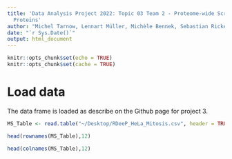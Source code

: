 ```yaml
---
title: 'Data Analysis Project 2022: Topic 03 Team 2 - Proteome-wide Screen for RNA-dependent
  Proteins'
author: "Michel Tarnow, Lennart Müller, Michèle Bennek, Sebastian Rickert"
date: "`r Sys.Date()`"
output: html_document
---
```


```r
knitr::opts_chunk$set(echo = TRUE)
knitr::opts_chunk$set(cache = TRUE)
```

# Load data

The data frame is loaded as describe on the Github page for project 3.
```r
MS_Table <- read.table("~/Desktop/RDeeP_HeLa_Mitosis.csv", header = TRUE, row.names = 1, sep = ";") # file path for local machine, upload file on GitHub?
```

```r
head(rownames(MS_Table),12)
```

```r
head(colnames(MS_Table),12)
```